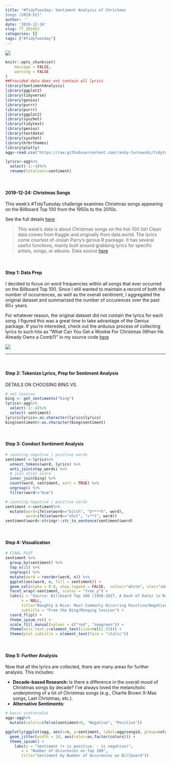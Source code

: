 ```yaml
---
title: "#TidyTuesday: Sentiment Analysis of Christmas
Songs (2019-52)"
author: ''
date: '2019-12-24'
slug: TT_201952
categories: []
tags: ["#TidyTuesday"]
---
```



<img src="https://raw.githubusercontent.com/randy-tarnowski/tidytuesday/master/2019-12-24_ChristmasSongs/12_24.png">

```r
knitr::opts_chunk$set(
	message = FALSE,
	warning = FALSE
)
##Provided data does not contain all lyrics
library(SentimentAnalysis)
library(ggplot2)
library(tidyverse)
library(genius)
library(purrr)
library(purrr)
library(ggplot2)
library(syuzhet)
library(tidytext)
library(genius)
library(textdata)
library(syuzhet)
library(hrbrthemes)
library(plotly)
agg<-read.csv("https://raw.githubusercontent.com/randy-tarnowski/tidytuesday/master/2019-12-24_ChristmasSongs/christmaslyrics_agg.csv")

lyrics<-agg%>%
  select(-1:-4)%>%
  rename(totalsent=sentiment)
```

<br>

#### 2019-12-24: Christmas Songs
This week’s #TidyTuesday challenge examines Christmas songs appearing on the Billboard Top 100 from the 1950s to the 2010s.

See the full details [here]("https://github.com/rfordatascience/tidytuesday/tree/master/data/2019/2019-12-24")

>This week's data is about Christmas songs on the hot-100 list! Clean data comes from Kaggle and originally from data.world. The lyrics come courtest of Josiah Parry's genius R package. It has several useful functions, mainly built around grabbing lyrics for specific artists, songs, or albums. Data source [here](https://github.com/rfordatascience/tidytuesday/tree/master/data/2019/2019-12-24)



<br>

#### Step 1: Data Prep
I decided to focus on word frequencies within all songs that ever occurred on the Billboard Top 100. Since I still wanted to maintain a record of both the number of occurrences, as well as the overall sentiment, I aggregated the original dataset and summarized the number of occurences over the past 60+ years.

For whatever reason, the original dataset did not contain the lyrics for each song. I figured this was a great time to take advantage of the Genius package. If you’re interested, check out the arduous process of collecting lyrics to such hits as “What Can You Get a Wookie For Christmas (When He Already Owns a Comb?)” in my source code  [here](https://github.com/randy-tarnowski/tidytuesday/blob/master/2019-12-24_ChristmasSongs/FINAL_12.24.19.R)


![](https://media1.giphy.com/media/5tRGwBkWx8Vt6/giphy.gif)  

***



<br>

#### Step 2: Tokenize Lyrics, Prep for Sentiment Analysis
DETAILS ON CHOOSING BING VS.
```r
# set lexicon
bing <- get_sentiments("bing")
lyrics<-agg%>%
  select(-1:-4)%>%
  select(-sentiment)
lyrics$lyrics<-as.character(lyrics$lyrics)
bing$sentiment<-as.character(bing$sentiment)
```



<br>

#### Step 3: Conduct Sentiment Analysis
```r
# counting negative / positive words
sentiment <-lyrics%>%
  unnest_tokens(word, lyrics) %>% 
  anti_join(stop_words) %>%
  # join afinn score
  inner_join(bing) %>%
  count(word, sentiment, sort = TRUE) %>%
  ungroup() %>%
  filter(word!="bum")

```

```r
# counting negative / positive words
sentiment <-sentiment%>%
  mutate(word=ifelse(word=="bitch", "b****h", word),
         word=ifelse(word=="shit", "s**t", word))
sentiment$word<-stringr::str_to_sentence(sentiment$word)
```

<br>

#### Step 4: Visualization
```r
# FINAL PLOT
sentiment %>%
  group_by(sentiment) %>%
  top_n(15) %>%
  ungroup() %>%
  mutate(word = reorder(word, n)) %>%
  ggplot(aes(word, n, fill = sentiment)) +
  geom_col(alpha = 0.8, show.legend = FALSE,  colour="white", stat="identity") +
  facet_wrap(~sentiment, scales = "free_y") +
  labs(y = "Source: Billboard Top 100 (1958-2017, A Dash of Data) \n Randy Tarnowski | @randytarnowski",
       x = NULL,
       title="Naughty & Nice: Most Commonly Occurring Positive/Negative Words in Top 100 Christmas Songs",
       subtitle = "From the Bing/Minqing lexicon") +
  coord_flip() +
  theme_ipsum_rc() + 
  scale_fill_manual(values = c("red", "seagreen")) + 
  theme(axis.text.y=element_text(size=rel(1.25))) +
  theme(plot.subtitle = element_text(face = "italic"))
```



<br>

#### Step 5: Further Analysis

Now that all the lyrics are collected, there are many areas for further analysis. This includes:

* **Decade-based Research:** Is there a difference in the overall mood of Christmas songs by decade? I’ve always loved the melancholic underpinning of a lot of Christmas songs (e.g., Charlie Brown X-Mas songs, Last Christmas, etc.).
* **Alternative Sentiments:**


```r
# basic scatterplot
agg<-agg%>%
  mutate(colors=ifelse(sentiment<0, "Negative", "Positive"))

ggplotly(ggplot(agg, aes(x=n, y=sentiment, label=agg$songid, group=colors)) + 
  geom_jitter(width = 10, aes(color=as.factor(colors))) +
  theme_ipsum() + 
    labs(y = "Sentiment (+ is positive, - is negative)",
       x = "Number of Occurences on Top 100",
       title="Sentiment by Number of Occurences on Billboard"))
```
